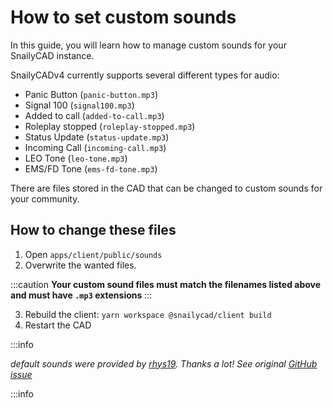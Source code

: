 # How to set custom sounds

In this guide, you will learn how to manage custom sounds for your SnailyCAD instance.

SnailyCADv4 currently supports several different types for audio:

- Panic Button (`panic-button.mp3`)
- Signal 100 (`signal100.mp3`)
- Added to call (`added-to-call.mp3`)
- Roleplay stopped (`roleplay-stopped.mp3`)
- Status Update (`status-update.mp3`)
- Incoming Call (`incoming-call.mp3`)
- LEO Tone (`leo-tone.mp3`)
- EMS/FD Tone (`ems-fd-tone.mp3`)

There are files stored in the CAD that can be changed to custom sounds for your community.

## How to change these files

1. Open `apps/client/public/sounds`
2. Overwrite the wanted files.

:::caution
**Your custom sound files must match the filenames listed above and must have `.mp3` extensions**
:::

3. Rebuild the client: `yarn workspace @snailycad/client build`
4. Restart the CAD

:::info

_default sounds were provided by [rhys19](https://github.com/rhys19). Thanks a lot!
See original [GitHub issue](https://github.com/SnailyCAD/snaily-cadv4/issues/394)_

:::info
